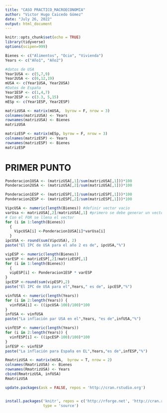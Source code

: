 ```yaml
---
title: "CASO PRACTICO_MACROECONOMIA"
author: "Victor Hugo Caicedo Gómez"
date: "July 26, 2022"
output: html_document
---
```


```r
knitr::opts_chunk$set(echo = TRUE)
library(tidyverse)
options(scipen=999)
```

```r
Bienes <- c("Alimentos", "Ocio", "Vivienda")
Years <- c("Año1", "Año2")

#datos de USA
Year1USA <- c(5,7,9)
Year2USA <- c(6,12,19)
mUSA <- c(Year1USA, Year2USA)
#Datos de España
Year1ESP <- c(1,4,7)
Year2ESP <- c(3.3, 5,15)
mESp <- c(Year1ESP, Year2ESP)

```

```r
matrizUSA <- matrix(mUSA,  byrow = F, nrow = 3)
colnames(matrizUSA) <- Years
rownames(matrizUSA) <- Bienes
matrizUSA
```

```r
matrizESP <- matrix(mESp, byrow = F, nrow = 3)
colnames(matrizESP) <- Years
rownames(matrizESP) <- Bienes
matrizESP
```

# PRIMER PUNTO

```r
Ponderacion1USA <- (matrizUSA[,1]/sum(matrizUSA[,1]))*100
Ponderacion2USA <- (matrizUSA[,2]/sum(matrizUSA[,1]))*100
```

```r
Ponderacion1ESP <- (matrizESP[,1]/sum(matrizESP[,1]))*100
Ponderacion2ESP <- (matrizESP[,2]/sum(matrizESP[,1]))*100
```

```r
VipcUSA <- numeric(length(Bienes)) #definir vector vacio
varUsa <- matrizUSA[,2]/matrizUSA[,1] #primero se debe generar un vector nX1
# Con el FOR se llena el vector
for (i in 1:length(Bienes)) 
  {
    VipcUSA[i] <-Ponderacion1USA[i]*varUsa[i]
  }
ipcUSA <- round(sum(VipcUSA), 2)
paste("El IPC de USA para el año 2 es de", ipcUSA,"%")
```

```r

vipESP <- numeric(length(Bienes))
varESP <- matrizESP[,2]/matrizESP[,1]
for (i in 1:length(Bienes)) 
  {
  vipESP[i] <- Ponderacion1ESP * varESP
}
ipcESP <-round(sum(vipESP),2)
paste("El IPC de USA para el",Years," es de", ipcESP,"%")

```

```r
vinfUSA <- numeric(length(Years))
for (i in 2:length(Years)) {
  vinfUSA[i] <- ((ipcUSA-100)/100)*100
}
infUSA <- vinfUSA
paste("La inflación par USA en el",Years, "es de",infUSA,"%")

```

```r
vinfESP <- numeric(length(Years))
for (i in 2:length(Years)) {
  vinfESP[i] <- ((ipcESP-100)/100)*100
}
infESP <- vinfESP
paste("La inflación para España en EL",Years,"es de",infESP,"%")
```
```r
RmatrizUSA <- matrix(mUSA,  byrow = T, nrow = 2)
colnames(RmatrizUSA) <- Bienes
rownames(RmatrizUSA) <- Years 
cbind(RmatrizUSA, infUSA)
RmatrizUSA

```

```r
update.packages(ask = FALSE, repos = 'http://cran.rstudio.org')


install.packages('knitr', repos = c('http://rforge.net', 'http://cran.rstudio.org'),
                 type = 'source')
```




